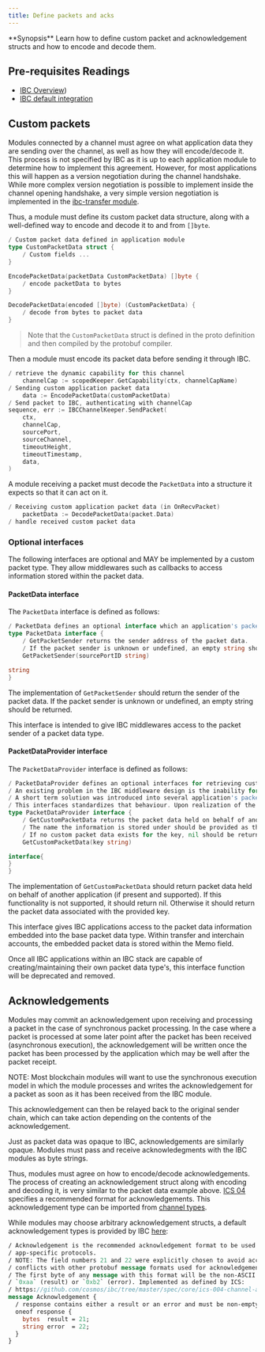 ```yaml
---
title: Define packets and acks
---
```


<Note>
**Synopsis**
Learn how to define custom packet and acknowledgement structs and how to encode and decode them.
</Note>

<Note>

## Pre-requisites Readings

* [IBC Overview](/docs/ibc/v7.8.x/ibc/overview))
* [IBC default integration](/docs/ibc/v7.8.x/ibc/integration)

</Note>

## Custom packets

Modules connected by a channel must agree on what application data they are sending over the
channel, as well as how they will encode/decode it. This process is not specified by IBC as it is up
to each application module to determine how to implement this agreement. However, for most
applications this will happen as a version negotiation during the channel handshake. While more
complex version negotiation is possible to implement inside the channel opening handshake, a very
simple version negotiation is implemented in the [ibc-transfer module](https://github.com/cosmos/ibc-go/tree/main/modules/apps/transfer/module.go).

Thus, a module must define its custom packet data structure, along with a well-defined way to
encode and decode it to and from `[]byte`.

```go expandable
/ Custom packet data defined in application module
type CustomPacketData struct {
    / Custom fields ...
}

EncodePacketData(packetData CustomPacketData) []byte {
    / encode packetData to bytes
}

DecodePacketData(encoded []byte) (CustomPacketData) {
    / decode from bytes to packet data
}
```

> Note that the `CustomPacketData` struct is defined in the proto definition and then compiled by the protobuf compiler.

Then a module must encode its packet data before sending it through IBC.

```go expandable
/ retrieve the dynamic capability for this channel
    channelCap := scopedKeeper.GetCapability(ctx, channelCapName)
/ Sending custom application packet data
    data := EncodePacketData(customPacketData)
/ Send packet to IBC, authenticating with channelCap
sequence, err := IBCChannelKeeper.SendPacket(
    ctx, 
    channelCap, 
    sourcePort, 
    sourceChannel, 
    timeoutHeight, 
    timeoutTimestamp, 
    data,
)
```

A module receiving a packet must decode the `PacketData` into a structure it expects so that it can
act on it.

```go
/ Receiving custom application packet data (in OnRecvPacket)
    packetData := DecodePacketData(packet.Data)
/ handle received custom packet data
```

### Optional interfaces

The following interfaces are optional and MAY be implemented by a custom packet type.
They allow middlewares such as callbacks to access information stored within the packet data.

#### PacketData interface

The `PacketData` interface is defined as follows:

```go
/ PacketData defines an optional interface which an application's packet data structure may implement.
type PacketData interface {
	/ GetPacketSender returns the sender address of the packet data.
	/ If the packet sender is unknown or undefined, an empty string should be returned.
	GetPacketSender(sourcePortID string)

string
}
```

The implementation of `GetPacketSender` should return the sender of the packet data.
If the packet sender is unknown or undefined, an empty string should be returned.

This interface is intended to give IBC middlewares access to the packet sender of a packet data type.

#### PacketDataProvider interface

The `PacketDataProvider` interface is defined as follows:

```go
/ PacketDataProvider defines an optional interfaces for retrieving custom packet data stored on behalf of another application.
/ An existing problem in the IBC middleware design is the inability for a middleware to define its own packet data type and insert packet sender provided information.
/ A short term solution was introduced into several application's packet data to utilize a memo field to carry this information on behalf of another application.
/ This interfaces standardizes that behaviour. Upon realization of the ability for middleware's to define their own packet data types, this interface will be deprecated and removed with time.
type PacketDataProvider interface {
	/ GetCustomPacketData returns the packet data held on behalf of another application.
	/ The name the information is stored under should be provided as the key.
	/ If no custom packet data exists for the key, nil should be returned.
	GetCustomPacketData(key string)

interface{
}
}
```

The implementation of `GetCustomPacketData` should return packet data held on behalf of another application (if present and supported).
If this functionality is not supported, it should return nil. Otherwise it should return the packet data associated with the provided key.

This interface gives IBC applications access to the packet data information embedded into the base packet data type.
Within transfer and interchain accounts, the embedded packet data is stored within the Memo field.

Once all IBC applications within an IBC stack are capable of creating/maintaining their own packet data type's, this interface function will be deprecated and removed.

## Acknowledgements

Modules may commit an acknowledgement upon receiving and processing a packet in the case of synchronous packet processing.
In the case where a packet is processed at some later point after the packet has been received (asynchronous execution), the acknowledgement
will be written once the packet has been processed by the application which may be well after the packet receipt.

NOTE: Most blockchain modules will want to use the synchronous execution model in which the module processes and writes the acknowledgement
for a packet as soon as it has been received from the IBC module.

This acknowledgement can then be relayed back to the original sender chain, which can take action
depending on the contents of the acknowledgement.

Just as packet data was opaque to IBC, acknowledgements are similarly opaque. Modules must pass and
receive acknowledegments with the IBC modules as byte strings.

Thus, modules must agree on how to encode/decode acknowledgements. The process of creating an
acknowledgement struct along with encoding and decoding it, is very similar to the packet data
example above. [ICS 04](https://github.com/cosmos/ibc/blob/master/spec/core/ics-004-channel-and-packet-semantics#acknowledgement-envelope)
specifies a recommended format for acknowledgements. This acknowledgement type can be imported from
[channel types](https://github.com/cosmos/ibc-go/tree/main/modules/core/04-channel/types).

While modules may choose arbitrary acknowledgement structs, a default acknowledgement types is provided by IBC [here](https://github.com/cosmos/ibc-go/blob/main/proto/ibc/core/channel/v1/channel.proto):

```protobuf expandable
/ Acknowledgement is the recommended acknowledgement format to be used by
/ app-specific protocols.
/ NOTE: The field numbers 21 and 22 were explicitly chosen to avoid accidental
/ conflicts with other protobuf message formats used for acknowledgements.
/ The first byte of any message with this format will be the non-ASCII values
/ `0xaa` (result) or `0xb2` (error). Implemented as defined by ICS:
/ https://github.com/cosmos/ibc/tree/master/spec/core/ics-004-channel-and-packet-semantics#acknowledgement-envelope
message Acknowledgement {
  / response contains either a result or an error and must be non-empty
  oneof response {
    bytes  result = 21;
    string error  = 22;
  }
}
```
